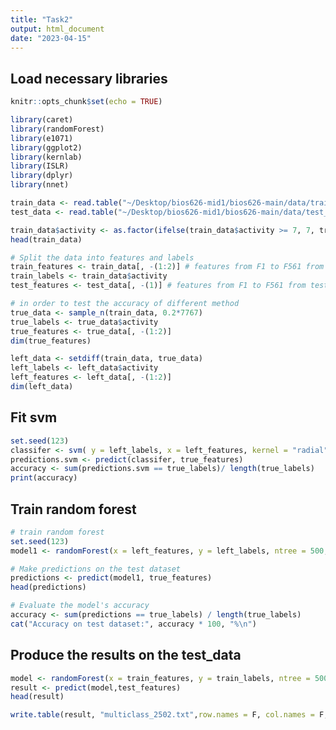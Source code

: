 ```yaml
---
title: "Task2"
output: html_document
date: "2023-04-15"
---
```


## Load necessary libraries

```r
knitr::opts_chunk$set(echo = TRUE)

library(caret)
library(randomForest)
library(e1071)
library(ggplot2)
library(kernlab)
library(ISLR)
library(dplyr)
library(nnet)
```

```r
train_data <- read.table("~/Desktop/bios626-mid1/bios626-main/data/training_data.txt", header=TRUE, quote="", comment.char="")
test_data <- read.table("~/Desktop/bios626-mid1/bios626-main/data/test_data.txt", header=TRUE, quote="", comment.char="", stringsAsFactors=TRUE)
```

```r
train_data$activity <- as.factor(ifelse(train_data$activity >= 7, 7, train_data$activity)) 
head(train_data)
```

```r
# Split the data into features and labels
train_features <- train_data[, -(1:2)] # features from F1 to F561 from training_set
train_labels <- train_data$activity
test_features <- test_data[, -(1)] # features from F1 to F561 from testing_set

# in order to test the accuracy of different method
true_data <- sample_n(train_data, 0.2*7767)
true_labels <- true_data$activity
true_features <- true_data[, -(1:2)]
dim(true_features)

left_data <- setdiff(train_data, true_data)
left_labels <- left_data$activity
left_features <- left_data[, -(1:2)]
dim(left_data)
```

## Fit svm

```r
set.seed(123)
classifer <- svm( y = left_labels, x = left_features, kernel = "radial", probability = T)
predictions.svm <- predict(classifer, true_features)
accuracy <- sum(predictions.svm == true_labels)/ length(true_labels)
print(accuracy)
```

## Train random forest

```r
# train random forest
set.seed(123)
model1 <- randomForest(x = left_features, y = left_labels, ntree = 500, importance = TRUE)

# Make predictions on the test dataset
predictions <- predict(model1, true_features)
head(predictions)

# Evaluate the model's accuracy
accuracy <- sum(predictions == true_labels) / length(true_labels)
cat("Accuracy on test dataset:", accuracy * 100, "%\n")

```

## Produce the results on the test_data

```r
model <- randomForest(x = train_features, y = train_labels, ntree = 500, importance = TRUE)
result <- predict(model,test_features)
head(result)

```

```r
write.table(result, "multiclass_2502.txt",row.names = F, col.names = F, quote = F)
```
